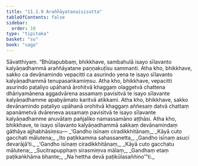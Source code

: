 ```yaml
---
title: "11.1.9 Araññāyatanaisisutta"
tableOfContents: false
sidebar:
  order: 10
type: "tipitaka"
basket: "su"
book: "saga"
---
```



<DynamicBreadcrumb />

<Division number="255" book="saga">

<Paragraph number="1600" book="saga">
Sāvatthiyaṃ. “Bhūtapubbaṃ, bhikkhave, sambahulā isayo sīlavanto kalyāṇadhammā araññāyatane paṇṇakuṭīsu sammanti. Atha kho, bhikkhave, sakko ca devānamindo vepacitti ca asurindo yena te isayo sīlavanto kalyāṇadhammā tenupasaṅkamiṃsu. Atha kho, bhikkhave, vepacitti asurindo paṭaliyo upāhanā ārohitvā khaggaṃ olaggetvā chattena dhāriyamānena aggadvārena assamaṃ pavisitvā te isayo sīlavante kalyāṇadhamme apabyāmato karitvā atikkami. Atha kho, bhikkhave, sakko devānamindo paṭaliyo upāhanā orohitvā khaggaṃ aññesaṃ datvā chattaṃ apanāmetvā dvāreneva assamaṃ pavisitvā te isayo sīlavante kalyāṇadhamme anuvātaṃ pañjaliko namassamāno aṭṭhāsi. Atha kho, bhikkhave, te isayo sīlavanto kalyāṇadhammā sakkaṃ devānamindaṃ gāthāya ajjhabhāsiṃsu—
</Paragraph>

<Paragraph number="1601" type="verses" book="saga">
_‘Gandho isīnaṃ ciradikkhitānaṃ,_  
_Kāyā cuto gacchati mālutena;_  
_Ito paṭikkamma sahassanetta,_  
_Gandho isīnaṃ asuci devarājā’ti._  

</Paragraph>

<Paragraph number="1602" type="verses" book="saga">
_‘Gandho isīnaṃ ciradikkhitānaṃ,_  
_Kāyā cuto gacchatu mālutena;_  
_Sucitrapupphaṃ sirasmiṃva mālaṃ,_  
_Gandhaṃ etaṃ paṭikaṅkhāma bhante;_  
_Na hettha devā paṭikūlasaññino’”ti._
</Paragraph>
</Division>